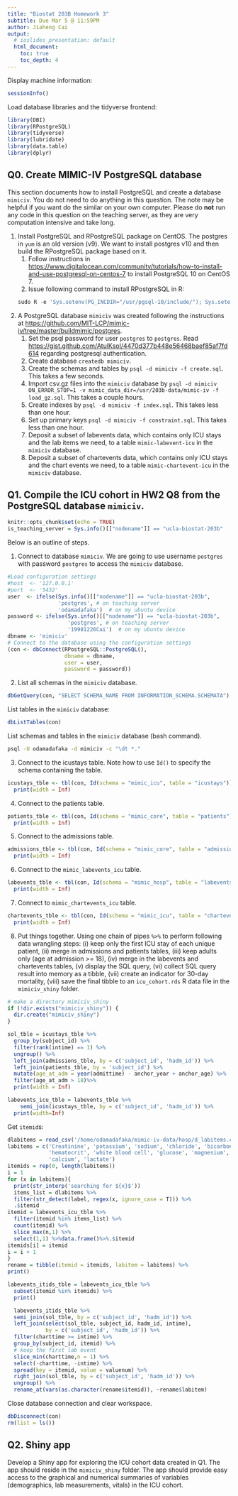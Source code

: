 ```yaml
---
title: "Biostat 203B Homework 3"
subtitle: Due Mar 5 @ 11:59PM
author: Jiaheng Cai
output:
  # ioslides_presentation: default
  html_document:
    toc: true
    toc_depth: 4
---
```


Display machine information:
```r
sessionInfo()
```

Load database libraries and the tidyverse frontend:
```r
library(DBI)
library(RPostgreSQL)
library(tidyverse)
library(lubridate)
library(data.table)
library(dplyr)
```

## Q0. Create MIMIC-IV PostgreSQL database

This section documents how to install PostgreSQL and create a database `mimiciv`. You do not need to do anything in this question. The note may be helpful if you want do the similar on your own computer. Please do **not** run any code in this question on the teaching server, as they are very computation intensive and take long.

1. Install PostgreSQL and RPostgreSQL package on CentOS. The postgres in `yum` is an old version (v9). We want to install postgres v10 and then build the RPostgreSQL package based on it.  
    1. Follow instructions in <https://www.digitalocean.com/community/tutorials/how-to-install-and-use-postgresql-on-centos-7> to install PostgreSQL 10 on CentOS 7.  
    2. Issue following command to install RPostgreSQL in R:
    ```r
    sudo R -e 'Sys.setenv(PG_INCDIR="/usr/pgsql-10/include/"); Sys.setenv(PG_LIBDIR="/usr/pgsql-10/lib/"); install.packages("RPostgreSQL")'
    ```

2. A PostgreSQL database `mimiciv` was created following the instructions at <https://github.com/MIT-LCP/mimic-iv/tree/master/buildmimic/postgres>. 
    1. Set the psql password for user `postgres` to `postgres`. Read <https://gist.github.com/AtulKsol/4470d377b448e56468baef85af7fd614> regarding postgresql authentication.    
    2. Create database `createdb mimiciv`.  
    3. Create the schemas and tables by `psql -d mimiciv -f create.sql`. This takes a few seconds.  
    3. Import csv.gz files into the `mimiciv` database by `psql -d mimiciv ON_ERROR_STOP=1 -v mimic_data_dir=/usr/203b-data/mimic-iv -f load_gz.sql`. This takes a couple hours.  
    4. Create indexes by `psql -d mimiciv -f index.sql`. This takes less than one hour.  
    5. Set up primary keys `psql -d mimiciv -f constraint.sql`. This takes less than one hour.  
    6. Deposit a subset of labevents data, which contains only ICU stays and the lab items we need, to a table `mimic-labevent-icu` in the `mimiciv` database.
    7. Deposit a subset of chartevents data, which contains only ICU stays and the chart events we need, to a table `mimic-chartevent-icu` in the `mimiciv` database.

## Q1. Compile the ICU cohort in HW2 Q8 from the PostgreSQL database `mimiciv`. 

```r
knitr::opts_chunk$set(echo = TRUE)
is_teaching_server = Sys.info()[["nodename"]] == "ucla-biostat-203b"
```

Below is an outline of steps.

1. Connect to database `mimiciv`. We are going to use username `postgres` with password `postgres` to access the `mimiciv` database.
```r
#Load configuration settings
#host  <- '127.0.0.1'
#port  <- '5432'
user  <- ifelse(Sys.info()[["nodename"]] == "ucla-biostat-203b", 
                'postgres', # on teaching server
                'odamadafaka')  # on my ubuntu device
password <- ifelse(Sys.info()[["nodename"]] == "ucla-biostat-203b",
                   'postgres', # on teaching server
                   '19981226Cai')  # on my ubuntu device   
dbname <- 'mimiciv'
# Connect to the database using the configuration settings
(con <- dbConnect(RPostgreSQL::PostgreSQL(), 
                  dbname = dbname, 
                  user = user, 
                  password = password))
```

2. List all schemas in the `mimiciv` database.
```r
dbGetQuery(con, "SELECT SCHEMA_NAME FROM INFORMATION_SCHEMA.SCHEMATA")
```

List tables in the `mimiciv` database:
```r
dbListTables(con)
```

List schemas and tables in the `mimiciv` database (bash command).
```bash
psql -U odamadafaka -d mimiciv -c "\dt *."
```

3. Connect to the icustays table. Note how to use `Id()` to specify the schema containing the table.
```r
icustays_tble <- tbl(con, Id(schema = "mimic_icu", table = "icustays")) %>%
  print(width = Inf)
```

4. Connect to the patients table.
```r
patients_tble <- tbl(con, Id(schema = "mimic_core", table = "patients")) %>%
  print(width = Inf)
```

5. Connect to the admissions table.
```r
admissions_tble <- tbl(con, Id(schema = "mimic_core", table = "admissions")) %>%
  print(width = Inf)
```

6. Connect to the `mimic_labevents_icu` table.
```r
labevents_tble <- tbl(con, Id(schema = "mimic_hosp", table = "labevents")) %>%
  print(width = Inf)
```

7. Connect to `mimic_chartevents_icu` table.
```r
chartevents_tble <- tbl(con, Id(schema = "mimic_icu", table = "chartevents")) %>%
  print(width = Inf)
```

8. Put things together. Using one chain of pipes `%>%` to perform following data wrangling steps: (i) keep only the first ICU stay of each unique patient, (ii) merge in admissions and patients tables, (iii) keep adults only (age at admission >= 18), (iv) merge in the labevents and chartevents tables, (v) display the SQL query, (vi) collect SQL query result into memory as a tibble, (vii) create an indicator for 30-day mortality, (viii) save the final tibble to an `icu_cohort.rds` R data file in the `mimiciv_shiny` folder.

```r
# make a directory mimiciv_shiny
if (!dir.exists("mimiciv_shiny")) {
  dir.create("mimiciv_shiny")
}
```

```r
sol_tble = icustays_tble %>% 
  group_by(subject_id) %>%
  filter(rank(intime) == 1) %>%
  ungroup() %>%
  left_join(admissions_tble, by = c('subject_id', 'hadm_id')) %>%
  left_join(patients_tble, by = 'subject_id') %>%
  mutate(age_at_adm = year(admittime) - anchor_year + anchor_age) %>%
  filter(age_at_adm > 18)%>%
  print(width = Inf)
```

```r
labevents_icu_tble = labevents_tble %>%
    semi_join(icustays_tble, by = c('subject_id', 'hadm_id')) %>%
  print(width=Inf)
```

Get `itemid`s: 
```r
dlabitems = read_csv('/home/odamadafaka/mimic-iv-data/hosp/d_labitems.csv.gz')
labitems = c('Creatinine', 'potassium', 'sodium', 'chloride', 'bicarbonate', 
             'hematocrit', 'white blood cell', 'glucose', 'magnesium',
             'calcium', 'lactate')
itemids = rep(0, length(labitems))
i = 1
for (x in labitems){
  print(str_interp('searching for ${x}$'))
  items_list = dlabitems %>%
  filter(str_detect(label, regex(x, ignore_case = T))) %>%
  .$itemid
itemid = labevents_icu_tble %>%
  filter(itemid %in% items_list) %>%
  count(itemid) %>%
  slice_max(n,1) %>%
  select(1,1) %>%data.frame()%>%.$itemid
itemids[i] = itemid
i = i + 1
}
rename = tibble(itemid = itemids, labitem = labitems) %>%
print()
```

```r
labevents_itids_tble = labevents_icu_tble %>% 
  subset(itemid %in% itemids) %>%
  print()
```

```r
  labevents_itids_tble %>%
  semi_join(sol_tble, by = c('subject_id', 'hadm_id')) %>%
  left_join(select(sol_tble, subject_id, hadm_id, intime),
            by = c('subject_id', 'hadm_id')) %>%
  filter(charttime >= intime) %>%
  group_by(subject_id, itemid) %>%
  # keep the first lab event
  slice_min(charttime,n = 1) %>%
  select(-charttime, -intime) %>%
  spread(key = itemid, value = valuenum) %>%
  right_join(sol_tble, by = c('subject_id', 'hadm_id')) %>%
  ungroup() %>%
  rename_at(vars(as.character(rename$itemid)), ~rename$labitem)
```


Close database connection and clear workspace.
```r
dbDisconnect(con)
rm(list = ls())
```

## Q2. Shiny app

Develop a Shiny app for exploring the ICU cohort data created in Q1. The app should reside in the `mimiciv_shiny` folder. The app should provide easy access to the graphical and numerical summaries of variables (demographics, lab measurements, vitals) in the ICU cohort.